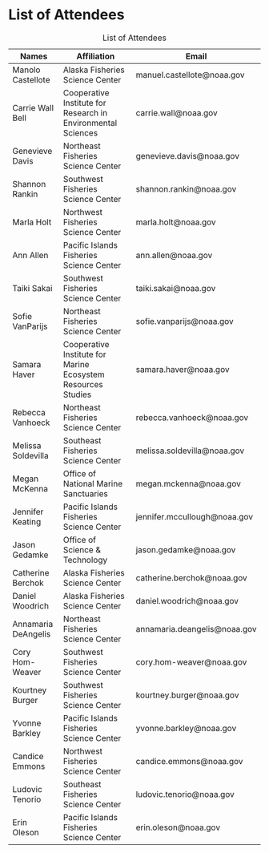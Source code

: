 # List of Attendees

| Names               | Affiliation                                                  | Email                         |
|-----------------|--------------------------------|------------------------|
| Manolo Castellote   | Alaska Fisheries Science Center                              | manuel.castellote\@noaa.gov   |
| Carrie Wall Bell    | Cooperative Institute for Research in Environmental Sciences | carrie.wall\@noaa.gov         |
| Genevieve Davis     | Northeast Fisheries Science Center                           | genevieve.davis\@noaa.gov     |
| Shannon Rankin      | Southwest Fisheries Science Center                           | shannon.rankin\@noaa.gov      |
| Marla Holt          | Northwest Fisheries Science Center                           | marla.holt\@noaa.gov          |
| Ann Allen           | Pacific Islands Fisheries Science Center                     | ann.allen\@noaa.gov           |
| Taiki Sakai         | Southwest Fisheries Science Center                           | taiki.sakai\@noaa.gov         |
| Sofie VanParijs     | Northeast Fisheries Science Center                           | sofie.vanparijs\@noaa.gov     |
| Samara Haver        | Cooperative Institute for Marine Ecosystem Resources Studies | samara.haver\@noaa.gov        |
| Rebecca Vanhoeck    | Northeast Fisheries Science Center                           | rebecca.vanhoeck\@noaa.gov    |
| Melissa Soldevilla  | Southeast Fisheries Science Center                           | melissa.soldevilla\@noaa.gov  |
| Megan McKenna       | Office of National Marine Sanctuaries                        | megan.mckenna\@noaa.gov       |
| Jennifer Keating    | Pacific Islands Fisheries Science Center                     | jennifer.mccullough\@noaa.gov |
| Jason Gedamke       | Office of Science & Technology                               | jason.gedamke\@noaa.gov       |
| Catherine Berchok   | Alaska Fisheries Science Center                              | catherine.berchok\@noaa.gov   |
| Daniel Woodrich     | Alaska Fisheries Science Center                              | daniel.woodrich\@noaa.gov     |
| Annamaria DeAngelis | Northeast Fisheries Science Center                           | annamaria.deangelis\@noaa.gov |
| Cory Hom-Weaver     | Southwest Fisheries Science Center                           | cory.hom-weaver\@noaa.gov     |
| Kourtney Burger     | Southwest Fisheries Science Center                           | kourtney.burger\@noaa.gov     |
| Yvonne Barkley      | Pacific Islands Fisheries Science Center                     | yvonne.barkley\@noaa.gov      |
| Candice Emmons      | Northwest Fisheries Science Center                           | candice.emmons\@noaa.gov      |
| Ludovic Tenorio     | Southeast Fisheries Science Center                           | ludovic.tenorio\@noaa.gov     |
| Erin Oleson         | Pacific Islands Fisheries Science Center                     | erin.oleson\@noaa.gov         |

: List of Attendees
